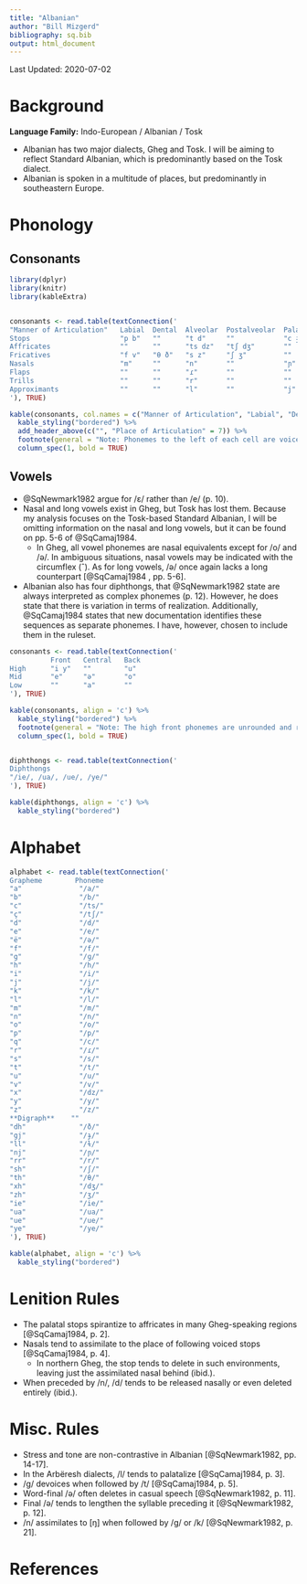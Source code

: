 ```yaml
---
title: "Albanian"
author: "Bill Mizgerd"
bibliography: sq.bib
output: html_document
---
```


Last Updated: 2020-07-02

# Background

**Language Family:** Indo-European / Albanian / Tosk

* Albanian has two major dialects, Gheg and Tosk. I will be aiming to reflect Standard Albanian, which is predominantly based on the Tosk dialect.
* Albanian is spoken in a multitude of places, but predominantly in southeastern Europe.

# Phonology

## Consonants

```r

library(dplyr)
library(knitr)
library(kableExtra)


consonants <- read.table(textConnection('
"Manner of Articulation"   Labial  Dental  Alveolar  Postalveolar  Palatal  Velar   Glottal
Stops                      "p b"   ""      "t d"     ""            "c ɟ"    "k ɡ"   ""
Affricates                 ""      ""      "ts dz"   "tʃ dʒ"       ""       ""      ""
Fricatives                 "f v"   "θ ð"   "s z"     "ʃ ʒ"         ""       ""      "h"
Nasals                     "m"     ""      "n"       ""            "ɲ"      ""      ""
Flaps                      ""      ""      "ɾ"       ""            ""       ""      ""
Trills                     ""      ""      "r"       ""            ""       ""      ""
Approximants               ""      ""      "l"       ""            "j"      "ɫ"     ""
'), TRUE)

kable(consonants, col.names = c("Manner of Articulation", "Labial", "Dental", "Alveolar", "Postalveolar", "Palatal", "Velar", "Glottal"), align = 'c') %>%
  kable_styling("bordered") %>%
  add_header_above(c("", "Place of Articulation" = 7)) %>%
  footnote(general = "Note: Phonemes to the left of each cell are voiceless and phonemes to the right of each cell are voiced.", general_title = "") %>%
  column_spec(1, bold = TRUE)
```

## Vowels

* @SqNewmark1982 argue for /ɛ/ rather than /e/ (p. 10).
* Nasal and long vowels exist in Gheg, but Tosk has lost them. Because my analysis focuses on the Tosk-based Standard Albanian, I will be omitting information on the nasal and long vowels, but it can be found on pp. 5-6 of @SqCamaj1984.
    - In Gheg, all vowel phonemes are nasal equivalents except for /o/ and /ə/. In ambiguous situations, nasal vowels may be indicated with the circumflex (ˆ). As for long vowels, /ə/ once again lacks a long counterpart [@SqCamaj1984 , pp. 5-6].
* Albanian also has four diphthongs, that @SqNewmark1982 state are always interpreted as complex phonemes (p. 12). However, he does state that there is variation in terms of realization. Additionally, @SqCamaj1984 states that new documentation identifies these sequences as separate phonemes. I have, however, chosen to include them in the ruleset.

```r
consonants <- read.table(textConnection('
          Front   Central   Back
High      "i y"   ""        "u"
Mid       "e"     "ə"       "o"
Low       ""      "a"       ""
'), TRUE)

kable(consonants, align = 'c') %>%
  kable_styling("bordered") %>%
  footnote(general = "Note: The high front phonemes are unrounded and rounded, respectively.", general_title = "") %>%
  column_spec(1, bold = TRUE)


diphthongs <- read.table(textConnection('
Diphthongs
"/ie/, /ua/, /ue/, /ye/"
'), TRUE)

kable(diphthongs, align = 'c') %>%
  kable_styling("bordered")
```

# Alphabet

```r

alphabet <- read.table(textConnection('
Grapheme        Phoneme
"a"              "/a/"  
"b"              "/b/"  
"c"              "/ts/"  
"ç"              "/tʃ/"  
"d"              "/d/"   
"e"              "/e/"  
"ë"              "/ə/"  
"f"              "/f/"  
"g"              "/ɡ/"   
"h"              "/h/"  
"i"              "/i/"  
"j"              "/j/"  
"k"              "/k/"  
"l"              "/l/"   
"m"              "/m/"  
"n"              "/n/"   
"o"              "/o/"  
"p"              "/p/"  
"q"              "/c/"  
"r"              "/ɾ/"   
"s"              "/s/"   
"t"              "/t/"  
"u"              "/u/"  
"v"              "/v/"  
"x"              "/dz/"   
"y"              "/y/"
"z"              "/z/"  
**Digraph**    ""
"dh"             "/ð/"
"gj"             "/ɟ/"
"ll"             "/ɫ/"  
"nj"             "/ɲ/"
"rr"             "/r/"
"sh"             "/ʃ/"
"th"             "/θ/"  
"xh"             "/dʒ/"
"zh"             "/ʒ/"
"ie"             "/ie/"  
"ua"             "/ua/"  
"ue"             "/ue/"  
"ye"             "/ye/"  
'), TRUE)

kable(alphabet, align = 'c') %>%
  kable_styling("bordered")
```

# Lenition Rules

* The palatal stops spirantize to affricates in many Gheg-speaking regions [@SqCamaj1984, p. 2].
* Nasals tend to assimilate to the place of following voiced stops [@SqCamaj1984, p. 4].
    - In northern Gheg, the stop tends to delete in such environments, leaving just the assimilated nasal behind (ibid.).
* When preceded by /n/, /d/ tends to be released nasally or even deleted entirely (ibid.).

# Misc. Rules

* Stress and tone are non-contrastive in Albanian [@SqNewmark1982, pp. 14-17].
* In the Arbëresh dialects, /l/ tends to palatalize [@SqCamaj1984, p. 3].
* /ɡ/ devoices when followed by /t/ [@SqCamaj1984, p. 5].
* Word-final /ə/ often deletes in casual speech [@SqNewmark1982, p. 11].
* Final /ə/ tends to lengthen the syllable preceding it [@SqNewmark1982, p. 12].
* /n/ assimilates to [ŋ] when followed by /ɡ/ or /k/ [@SqNewmark1982, p. 21].

# References
